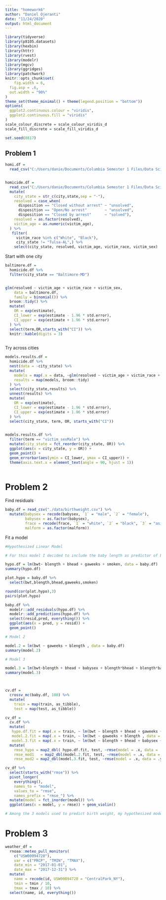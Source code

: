 ```yaml
---
title: "homework6"
author: "Daniel Ojeranti"
date: "11/24/2020"
output: html_document
---
```


```r
library(tidyverse)
library(p8105.datasets)
library(hexbin)
library(httr)
library(rvest)
library(modelr)
library(mgcv)
library(ggridges)
library(patchwork)
knitr::opts_chunk$set(
	fig.width = 6, 
  fig.asp = .6,
  out.width = "90%"
)
theme_set(theme_minimal() + theme(legend.position = "bottom"))
options(
  ggplot2.continuous.colour = "viridis",
  ggplot2.continuous.fill = "viridis"
)
scale_colour_discrete = scale_colour_viridis_d
scale_fill_discrete = scale_fill_viridis_d

set.seed(0817)
```

## Problem 1

```r
homi.df =
  read_csv("C:/Users/danie/Documents/Columbia Semester 1 Files/Data Science  R Code/Homeowrks/p8105_hw6_do2381/data/homicide-data.csv")


homicide.df =
  read_csv("C:/Users/danie/Documents/Columbia Semester 1 Files/Data Science  R Code/Homeowrks/p8105_hw6_do2381/data/homicide-data.csv") %>% 
  mutate(
    city_state = str_c(city,state,sep = "-"),
    resolved = case_when(
      disposition == "Closed without arrest" ~ "unsolved",
      disposition == "Open/No arrest"        ~ "unsolved",
      disposition == "Closed by arrest"      ~ "solved"),
    resolved = as.factor(resolved),
    victim_age = as.numeric(victim_age),
  ) %>% 
   filter(
     victim_race %in% c("White", "Black"),
     city_state != "Tulsa-AL",) %>% 
    select(city_state, resolved, victim_age, victim_race, victim_sex)
```


Start with one city

```r
baltimore.df = 
  homicide.df %>% 
  filter(city_state == "Baltimore-MD")


glm(resolved ~ victim_age + victim_race + victim_sex, 
    data = baltimore.df,
    family = binomial()) %>% 
  broom::tidy() %>% 
  mutate(
    OR = exp(estimate),
    CI_lower = exp(estimate - 1.96 * std.error),
    CI_upper = exp(estimate + 1.96 * std.error)
  ) %>% 
  select(term,OR,starts_with("CI")) %>% 
  knitr::kable(digits = 3)
  

```

Try across cities

```r
models.results.df =
  homicide.df %>% 
  nest(data = -city_state) %>% 
  mutate(
    models = map(.x = data, ~glm(resolved ~ victim_age + victim_race + victim_sex, data =.x, family = binomial())),
    results = map(models, broom::tidy)
  ) %>% 
  select(city_state,results) %>% 
  unnest(results) %>% 
  mutate(
    OR = exp(estimate),
    CI_lower = exp(estimate - 1.96 * std.error),
    CI_upper = exp(estimate + 1.96 * std.error)
  ) %>% 
  select(city_state, term, OR, starts_with("CI"))
    
```


```r
models.results.df %>% 
  filter(term == "victim_sexMale") %>% 
  mutate(city_state = fct_reorder(city_state, OR)) %>% 
  ggplot(aes(x = city_state, y = OR)) +
  geom_point() +
  geom_errorbar(aes(ymin = CI_lower, ymax = CI_upper)) +
  theme(axis.text.x = element_text(angle = 90, hjust = 1))
  

```

# Problem 2

Find residuals

```r
baby.df = read_csv("./data/birthweight.csv") %>% 
  mutate(babysex = recode(babysex, `1` = "male", `2` = "female"),
         babysex = as.factor(babysex),
         frace = recode(frace, `1` = "white", `2` = "black", `3` = "asian", `4` = "puerto rican", `8` = "other", `9` = "unknown"),
         malform = as.factor(malform))

```

Fit a model

```r

#Hypothesized Linear Model

# For this model I decided to include the baby length as predictor of birth weight because in studies it is shown that length and weight are positively correlated. I decided to include baby head circumference as a predictor because I hypothesize that a greater head circumference will yield a greater weight. I included gestational age in my analysis due to previous research and knowledge. Finally, I decided to include the smoke variable because I suspect an inverse relationship between the two variables. Based on prior knowledge and research, smoking status has been shown to have an effect on child birth weight. 

hypo.df = lm(bwt~ blength + bhead + gaweeks + smoken, data = baby.df)
summary(hypo.df)

plot.hypo = baby.df %>% 
  select(bwt,blength,bhead,gaweeks,smoken)

round(cor(plot.hypo),3)
pairs(plot.hypo)

baby.df %>% 
  modelr::add_residuals(hypo.df) %>% 
  modelr::add_predictions(hypo.df) %>% 
  select(resid,pred, everything()) %>% 
  ggplot(aes(x = pred, y = resid)) + 
  geom_point()

# Model 2

model.2 = lm(bwt ~ gaweeks + blength , data = baby.df)
summary(model.2)

# Model 3

model.3 = lm(bwt~blength + bhead + babysex + blength*bhead + blength*babysex + bhead*babysex + blength*bhead*babysex , data = baby.df)
summary(model.3)




```


```r

cv.df =
  crossv_mc(baby.df, 100) %>% 
  mutate(
    train = map(train, as_tibble),
    test = map(test, as_tibble)) 

cv_df = 
  cv.df %>% 
  mutate(
   hypo.df.fit = map(.x = train, ~ lm(bwt ~ blength + bhead + gaweeks + smoken, data = .x)),
   model.2.fit = map(.x = train, ~ lm(bwt ~ gaweeks + blength , data = .x)),
   model.3.fit = map(.x = train, ~ lm(bwt ~ blength + bhead + babysex + blength*bhead + blength*babysex + bhead*babysex + blength*bhead*babysex , data = .x))) %>% 
  mutate(
    rmse_hypo = map2_dbl( hypo.df.fit, test, ~rmse(model = .x, data = .y)),
    rmse_mod1   = map2_dbl(model.2.fit, test, ~rmse(model = .x, data = .y)),
    rmse_mod2 = map2_dbl(model.3.fit, test, ~rmse(model = .x, data = .y)))

cv_df %>% 
  select(starts_with("rmse")) %>% 
  pivot_longer(
    everything(),
    names_to = "model", 
    values_to = "rmse",
    names_prefix = "rmse_") %>% 
  mutate(model = fct_inorder(model)) %>% 
  ggplot(aes(x = model, y = rmse)) + geom_violin()

# Among the 3 models used to predict birth weight, my hypothesized model fits it the best


```



# Problem 3

```r
weather_df = 
  rnoaa::meteo_pull_monitors(
    c("USW00094728"),
    var = c("PRCP", "TMIN", "TMAX"), 
    date_min = "2017-01-01",
    date_max = "2017-12-31") %>%
  mutate(
    name = recode(id, USW00094728 = "CentralPark_NY"),
    tmin = tmin / 10,
    tmax = tmax / 10) %>%
  select(name, id, everything())
```

